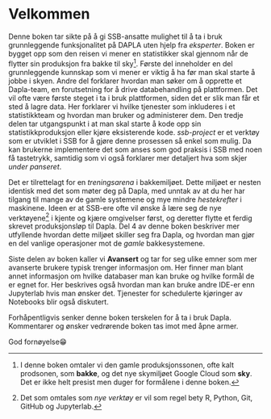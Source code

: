 # Velkommen {.unnumbered}

Denne boken tar sikte på å gi SSB-ansatte mulighet til å ta i bruk grunnleggende funksjonalitet på DAPLA uten hjelp fra *eksperter*. Boken er bygget opp som den reisen vi mener en statistikker skal gjennom når de flytter sin produksjon fra bakke til sky^[I denne boken omtaler vi den gamle produksjonssonen, ofte kalt prodsonen, som **bakke**, og det nye skymiljøet Google Cloud som **sky**. Det er ikke helt presist men duger for formålene i denne boken.]. Første del inneholder en del grunnleggende kunnskap som vi mener er viktig å ha før man skal starte å jobbe i skyen. Andre del forklarer hvordan man søker om å opprette et Dapla-team, en forutsetning for å drive databehandling på plattformen. Det vil ofte være første steget i ta i bruk plattformen, siden det er slik man får et sted å lagre data. Her forklarer vi hvilke tjenester som inkluderes i et statistikkteam og hvordan man bruker og administerer dem. Den tredje delen tar utgangspunkt i at man skal starte å kode opp sin statistikkproduksjon eller kjøre eksisterende kode. *ssb-project* er et verktøy som er utviklet i SSB for å gjøre denne prosessen så enkel som mulig. Da kan brukerne implementere det som anses som god praksis i SSB med noen få tastetrykk, samtidig som vi også forklarer mer detaljert hva som skjer *under panseret*.

Det er tilrettelagt for en *treningsarena* i bakkemiljøet. Dette miljøet er nesten identisk med det som møter deg på Dapla, med unntak av at du her har tilgang til mange av de gamle systemene og mye mindre *hestekrefter* i maskinene. Ideen er at SSB-ere ofte vil ønske å lære seg de nye verktøyene^[Det som omtales som *nye verktøy* er vil som regel bety R, Python, Git, GitHub og Jupyterlab.] i kjente og kjære omgivelser først, og deretter flytte et ferdig skrevet produksjonsløp til Dapla. Del 4 av denne boken beskriver mer utfyllende hvordan dette miljøet skiller seg fra Dapla, og hvordan man gjør en del vanlige operasjoner mot de *gamle* bakkesystemene. 

Siste delen av boken kaller vi **Avansert** og tar for seg ulike emner som mer avanserte brukere typisk trenger informasjon om. Her finner man blant annet informasjon om hvilke databaser man kan bruke og hvilke formål de er egnet for. Her beskrives også hvordan man kan bruke andre IDE-er enn Jupyterlab hvis man ønsker det. Tjenester for schedulerte kjøringer av Notebooks blir også diskutert.

Forhåpentligvis senker denne boken terskelen for å ta i bruk Dapla. Kommentarer og ønsker vedrørende boken tas imot med åpne armer.

God fornøyelse😁